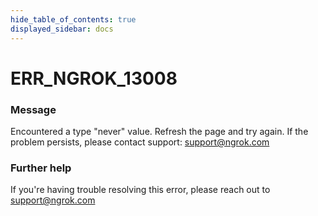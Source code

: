 ```yaml
---
hide_table_of_contents: true
displayed_sidebar: docs
---
```



# ERR_NGROK_13008

### Message

Encountered a type "never" value. Refresh the page and try again. If the problem persists, please contact support: support@ngrok.com

<ErrorDetails error="err_ngrok_13008" />

### Further help

If you're having trouble resolving this error, please reach out to [support@ngrok.com](mailto:support@ngrok.com?subject=Help%20with%20ERR_NGROK_13008)
